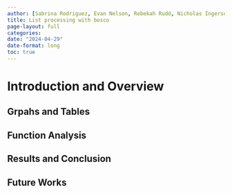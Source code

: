 ```yaml
---
author: [Sabrina Rodriguez, Evan Nelson, Rebekah Rudd, Nicholas Ingerson-Meacham]
title: List processing with bosco
page-layout: full
categories:
date: "2024-04-29"
date-format: long
toc: true
---
```


# Introduction and Overview

## Grpahs and Tables

## Function Analysis

## Results and Conclusion

## Future Works